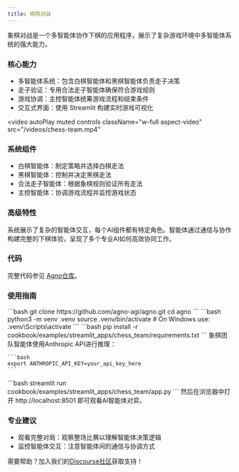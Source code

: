 ```yaml
---
title: 棋局对战
---
```

象棋对战是一个多智能体协作下棋的应用程序，展示了复杂游戏环境中多智能体系统的强大能力。

### 核心能力
- 多智能体系统：包含白棋智能体和黑棋智能体负责走子决策  
- 走子验证：专用合法走子智能体确保符合游戏规则  
- 游戏协调：主控智能体统筹游戏流程和结束条件  
- 交互式界面：使用 Streamlit 构建实时游戏可视化  

<video
  autoPlay
  muted
  controls
  className="w-full aspect-video"
  src="/videos/chess-team.mp4"
></video>

### 系统组件
- 白棋智能体：制定策略并选择白棋走法  
- 黑棋智能体：控制并决定黑棋走法  
- 合法走子智能体：根据象棋规则验证所有走法  
- 主控智能体：协调游戏流程并监控游戏状态  

### 高级特性
系统展示了复杂的智能体交互，每个AI组件都有特定角色。智能体通过通信与协作构建完整的下棋体验，呈现了多个专业AI如何高效协同工作。

### 代码
完整代码参见 [Agno仓库](https://github.com/agno-agi/agno/tree/main/cookbook/examples/streamlit_apps/chess_team)。

### 使用指南
<Steps>
  <Step title="克隆该仓库">
    ```bash
    git clone https://github.com/agno-agi/agno.git
    cd agno
    ```
  </Step>

  <Step title="创建虚拟环境">
    ```bash
    python3 -m venv .venv
    source .venv/bin/activate  # On Windows use: .venv\Scripts\activate
    ```
  </Step>

  <Step title="安装依赖">
    ```bash
    pip install -r cookbook/examples/streamlit_apps/chess_team/requirements.txt
    ```
  </Step>

  <Step title="设置 API 密钥">
    象棋团队智能体使用Anthropic API进行推理：

    ```bash
    export ANTHROPIC_API_KEY=your_api_key_here
    ```
  </Step>

  <Step title="启动应用">
    ```bash
    streamlit run cookbook/examples/streamlit_apps/chess_team/app.py
    ```
  </Step>

  <Step title="打开应用">
    然后在浏览器中打开 http://localhost:8501 即可观看AI智能体对弈。
  </Step>
</Steps>

### 专业建议
- 观看完整对局：观察整场比赛以理解智能体决策逻辑  
- 监控智能体交互：注意智能体间的通信与协调方式  

需要帮助？加入我们的[Discourse社区](https://agno.link/community)获取支持！